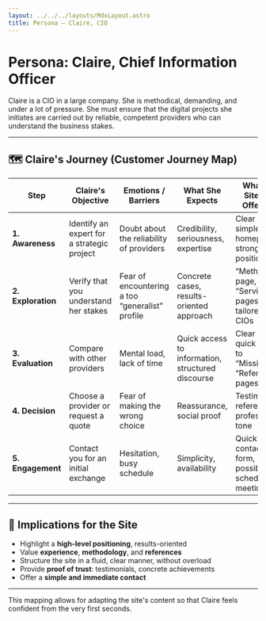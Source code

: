 ```yaml
---
layout: ../../../layouts/MdxLayout.astro
title: Persona – Claire, CIO
---
```



# Persona: Claire, Chief Information Officer

Claire is a CIO in a large company. She is methodical, demanding, and under a lot of pressure. She must ensure that the digital projects she initiates are carried out by reliable, competent providers who can understand the business stakes.

---

## 🗺️ Claire's Journey (Customer Journey Map)

| Step                      | Claire's Objective                             | Emotions / Barriers                               | What She Expects                                  | What the Site Can Offer Her                               |
| ------------------------- | ---------------------------------------------- | ------------------------------------------------ | ------------------------------------------------- | --------------------------------------------------------- |
| **1. Awareness**          | Identify an expert for a strategic project    | Doubt about the reliability of providers         | Credibility, seriousness, expertise               | Clear and simple homepage, strong positioning            |
| **2. Exploration**        | Verify that you understand her stakes         | Fear of encountering a too “generalist” profile | Concrete cases, results-oriented approach         | “Method” page, “Services” pages tailored for CIOs       |
| **3. Evaluation**         | Compare with other providers                   | Mental load, lack of time                        | Quick access to information, structured discourse  | Clear design, quick access to “Missions”, “References” pages |
| **4. Decision**           | Choose a provider or request a quote          | Fear of making the wrong choice                  | Reassurance, social proof                          | Testimonials, references, professional tone              |
| **5. Engagement**         | Contact you for an initial exchange            | Hesitation, busy schedule                        | Simplicity, availability                           | Quick contact form, possibility of scheduling a meeting  |

---

## 🎯 Implications for the Site

- Highlight a **high-level positioning**, results-oriented
- Value **experience**, **methodology**, and **references**
- Structure the site in a fluid, clear manner, without overload
- Provide **proof of trust**: testimonials, concrete achievements
- Offer a **simple and immediate contact**

---

This mapping allows for adapting the site's content so that Claire feels confident from the very first seconds.